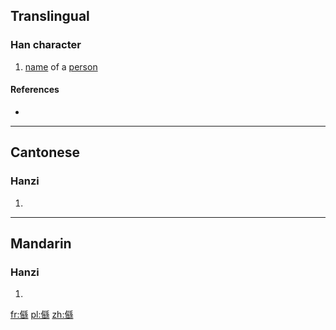 ==Translingual==

===Han character===
{{Han char|rn=9|rad=人|as=17|sn=19|four=|canj=人月山火 (OBUF)|ids=⿰[[亻]][[繇]]}}

# [[name]] of a [[person]]

====References====
* {{Han ref|kx=0121.291|hdz=10237.110|uh=34A1|ud=13473}}

----

==Cantonese==

===Hanzi===
{{yue-hanzi|jyut=[[zaau4]]|y=jaau4}}

# {{defn|lang=yue|sort=人17}}

----

==Mandarin==

===Hanzi===
{{cmn-hanzi|pin=[[yóu]] ([[you2]])|wg=yu<sup>2</sup>}}

# {{defn|lang=cmn|sort=人17}}

[[fr:㒡]]
[[pl:㒡]]
[[zh:㒡]]